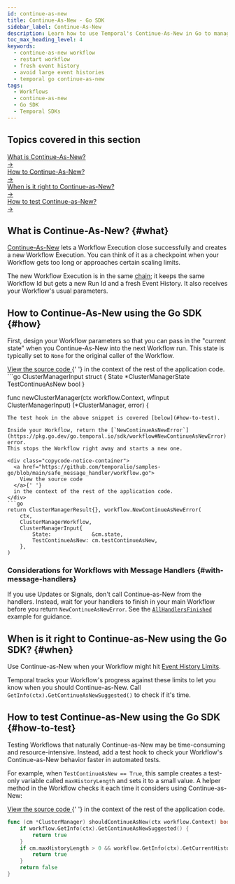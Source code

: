 ```yaml
---
id: continue-as-new
title: Continue-As-New - Go SDK
sidebar_label: Continue-As-New
description: Learn how to use Temporal's Continue-As-New in Go to manage large Event Histories by atomically creating new Workflow Executions with the same Workflow Id and fresh parameters.
toc_max_heading_level: 4
keywords:
  - continue-as-new workflow
  - restart workflow
  - fresh event history
  - avoid large event histories
  - temporal go continue-as-new
tags:
  - Workflows
  - continue-as-new
  - Go SDK
  - Temporal SDKs
---
```


<div className="topics-covered-section">
  <h2 className="topics-covered-title">Topics covered in this section</h2>
  <div className="topics-grid">
    <a href="#what" className="topic-card">
      <div className="topic-title">What is Continue-As-New?</div>
      <div className="topic-arrow">→</div>
    </a>
    <a href="#how" className="topic-card">
      <div className="topic-title">How to Continue-As-New?</div>
      <div className="topic-arrow">→</div>
    </a>
    <a href="#when" className="topic-card">
      <div className="topic-title">When is it right to Continue-as-New?</div>
      <div className="topic-arrow">→</div>
    </a>
    <a href="#how-to-test" className="topic-card">
      <div className="topic-title">How to test Continue-as-New?</div>
      <div className="topic-arrow">→</div>
    </a>
  </div>
</div>

## What is Continue-As-New? {#what}

[Continue-As-New](/workflow-execution/continue-as-new) lets a Workflow Execution close successfully and creates a new Workflow Execution.
You can think of it as a checkpoint when your Workflow gets too long or approaches certain scaling limits.

The new Workflow Execution is in the same [chain](/workflow-execution#workflow-execution-chain); it keeps the same Workflow Id but gets a new Run Id and a fresh Event History.
It also receives your Workflow's usual parameters.

## How to Continue-As-New using the Go SDK {#how}

First, design your Workflow parameters so that you can pass in the "current state" when you Continue-As-New into the next Workflow run.
This state is typically set to `None` for the original caller of the Workflow.

<div class="copycode-notice-container">
  <a href="https://github.com/temporalio/samples-go/blob/main/safe_message_handler/workflow.go">
    View the source code
  </a>{' '}
  in the context of the rest of the application code.
</div>
```go
ClusterManagerInput struct {
    State             *ClusterManagerState
    TestContinueAsNew bool
}

func newClusterManager(ctx workflow.Context, wfInput ClusterManagerInput) (*ClusterManager, error) {

````
The test hook in the above snippet is covered [below](#how-to-test).

Inside your Workflow, return the [`NewContinueAsNewError`](https://pkg.go.dev/go.temporal.io/sdk/workflow#NewContinueAsNewError) error.
This stops the Workflow right away and starts a new one.

<div class="copycode-notice-container">
  <a href="https://github.com/temporalio/samples-go/blob/main/safe_message_handler/workflow.go">
    View the source code
  </a>{' '}
  in the context of the rest of the application code.
</div>
```go
return ClusterManagerResult{}, workflow.NewContinueAsNewError(
    ctx,
    ClusterManagerWorkflow,
    ClusterManagerInput{
        State:             &cm.state,
        TestContinueAsNew: cm.testContinueAsNew,
    },
)
````

### Considerations for Workflows with Message Handlers {#with-message-handlers}

If you use Updates or Signals, don't call Continue-as-New from the handlers.
Instead, wait for your handlers to finish in your main Workflow before you return `NewContinueAsNewError`.
See the [`AllHandlersFinished`](message-passing#wait-for-message-handlers) example for guidance.

## When is it right to Continue-as-New using the Go SDK? {#when}

Use Continue-as-New when your Workflow might hit [Event History Limits](/workflow-execution/event#event-history).

Temporal tracks your Workflow's progress against these limits to let you know when you should Continue-as-New.
Call `GetInfo(ctx).GetContinueAsNewSuggested()` to check if it's time.

## How to test Continue-as-New using the Go SDK {#how-to-test}

Testing Workflows that naturally Continue-as-New may be time-consuming and resource-intensive.
Instead, add a test hook to check your Workflow's Continue-as-New behavior faster in automated tests.

For example, when `TestContinueAsNew == True`, this sample creates a test-only variable called `maxHistoryLength` and sets it to a small value.
A helper method in the Workflow checks it each time it considers using Continue-as-New:

<div class="copycode-notice-container">
  <a href="https://github.com/temporalio/samples-go/blob/main/safe_message_handler/workflow.go">
    View the source code
  </a>{' '}
  in the context of the rest of the application code.
</div>

```go
func (cm *ClusterManager) shouldContinueAsNew(ctx workflow.Context) bool {
	if workflow.GetInfo(ctx).GetContinueAsNewSuggested() {
		return true
	}
	if cm.maxHistoryLength > 0 && workflow.GetInfo(ctx).GetCurrentHistoryLength() > cm.maxHistoryLength {
		return true
	}
	return false
}
```
